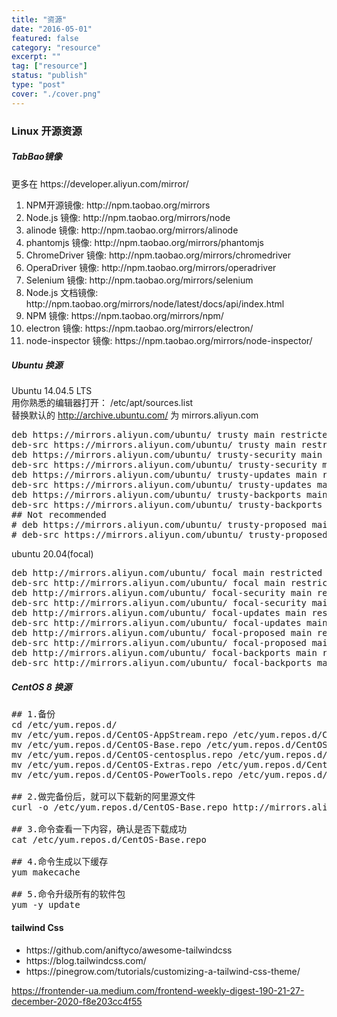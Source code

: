 ```yaml
---
title: "资源"
date: "2016-05-01"
featured: false
category: "resource"
excerpt: ""
tag: ["resource"]
status: "publish"
type: "post"
cover: "./cover.png"
---
```



<Tree />

### Linux 开源资源

##### TabBao镜像
<p>更多在 https://developer.aliyun.com/mirror/</p>
<ol>
    <li>NPM开源镜像: http://npm.taobao.org/mirrors</li>
    <li>Node.js 镜像: http://npm.taobao.org/mirrors/node</li>
    <li>alinode 镜像: http://npm.taobao.org/mirrors/alinode</li>
    <li>phantomjs 镜像: http://npm.taobao.org/mirrors/phantomjs</li>
    <li>ChromeDriver 镜像: http://npm.taobao.org/mirrors/chromedriver</li>
    <li>OperaDriver 镜像: http://npm.taobao.org/mirrors/operadriver</li>
    <li>Selenium 镜像: http://npm.taobao.org/mirrors/selenium</li>
    <li>Node.js 文档镜像: http://npm.taobao.org/mirrors/node/latest/docs/api/index.html</li>
    <li>NPM 镜像: https://npm.taobao.org/mirrors/npm/</li>
    <li>electron 镜像: https://npm.taobao.org/mirrors/electron/</li>
    <li>node-inspector 镜像: https://npm.taobao.org/mirrors/node-inspector/</li>
</ol>

##### Ubuntu 换源
Ubuntu 14.04.5 LTS  
用你熟悉的编辑器打开： /etc/apt/sources.list <br/> 替换默认的 http://archive.ubuntu.com/ 为 mirrors.aliyun.com
<pre className="overflow-auto ">
deb https://mirrors.aliyun.com/ubuntu/ trusty main restricted universe multiverse  
deb-src https://mirrors.aliyun.com/ubuntu/ trusty main restricted universe multiverse
deb https://mirrors.aliyun.com/ubuntu/ trusty-security main restricted universe multiverse
deb-src https://mirrors.aliyun.com/ubuntu/ trusty-security main restricted universe multiverse
deb https://mirrors.aliyun.com/ubuntu/ trusty-updates main restricted universe multiverse
deb-src https://mirrors.aliyun.com/ubuntu/ trusty-updates main restricted universe multiverse
deb https://mirrors.aliyun.com/ubuntu/ trusty-backports main restricted universe multiverse
deb-src https://mirrors.aliyun.com/ubuntu/ trusty-backports main restricted universe multiverse
## Not recommended
# deb https://mirrors.aliyun.com/ubuntu/ trusty-proposed main restricted universe multiverse
# deb-src https://mirrors.aliyun.com/ubuntu/ trusty-proposed main restricted universe multiverse
</pre>
ubuntu 20.04(focal)  

<pre className="overflow-auto ">
deb http://mirrors.aliyun.com/ubuntu/ focal main restricted universe multiverse
deb-src http://mirrors.aliyun.com/ubuntu/ focal main restricted universe multiverse
deb http://mirrors.aliyun.com/ubuntu/ focal-security main restricted universe multiverse
deb-src http://mirrors.aliyun.com/ubuntu/ focal-security main restricted universe multiverse
deb http://mirrors.aliyun.com/ubuntu/ focal-updates main restricted universe multiverse
deb-src http://mirrors.aliyun.com/ubuntu/ focal-updates main restricted universe multiverse
deb http://mirrors.aliyun.com/ubuntu/ focal-proposed main restricted universe multiverse
deb-src http://mirrors.aliyun.com/ubuntu/ focal-proposed main restricted universe multiverse
deb http://mirrors.aliyun.com/ubuntu/ focal-backports main restricted universe multiverse
deb-src http://mirrors.aliyun.com/ubuntu/ focal-backports main restricted universe multiverse
</pre>


##### CentOS 8 换源
<pre className="overflow-auto ">
## 1.备份
cd /etc/yum.repos.d/
mv /etc/yum.repos.d/CentOS-AppStream.repo /etc/yum.repos.d/CentOS-AppStream.repo.bak
mv /etc/yum.repos.d/CentOS-Base.repo /etc/yum.repos.d/CentOS-Base.repo.bak
mv /etc/yum.repos.d/CentOS-centosplus.repo /etc/yum.repos.d/CentOS-centosplus.repo.bak
mv /etc/yum.repos.d/CentOS-Extras.repo /etc/yum.repos.d/CentOS-Extras.repo.bak
mv /etc/yum.repos.d/CentOS-PowerTools.repo /etc/yum.repos.d/CentOS-PowerTools.repo.bak

## 2.做完备份后，就可以下载新的阿里源文件 
curl -o /etc/yum.repos.d/CentOS-Base.repo http://mirrors.aliyun.com/repo/Centos-8.repo

## 3.命令查看一下内容，确认是否下载成功
cat /etc/yum.repos.d/CentOS-Base.repo

## 4.命令生成以下缓存
yum makecache

## 5.命令升级所有的软件包
yum -y update
</pre>

<h4>tailwind Css</h4>
<ul>
<li>
https://github.com/aniftyco/awesome-tailwindcss
</li>
<li>https://blog.tailwindcss.com/</li>
<li>https://pinegrow.com/tutorials/customizing-a-tailwind-css-theme/</li>
</ul>

https://frontender-ua.medium.com/frontend-weekly-digest-190-21-27-december-2020-f8e203cc4f55